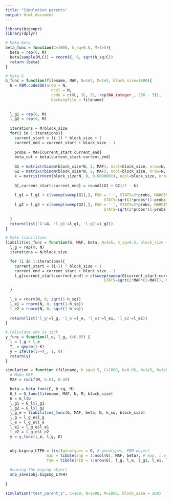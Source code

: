 ```yaml
---
title: "Simulation_parents"
output: html_document
---
```


```r
library(bigsnpr)
library(dplyr)
```


```r
# Make beta
beta_func = function(C=1000, h_sq=0.5, M=1e5){
  beta = rep(0, M)
  beta[sample(M,C)] = rnorm(C, 0, sqrt(h_sq/C))
  return (beta)
}

```


```r
# Make G
G_func = function(filename, MAF, N=1e5, M=1e5, block_size=1000){
  G = FBM.code256(nrow = N,
                    ncol = M,
                    code = c(0L, 1L, 2L, rep(NA_integer_, 256 - 3)),
                    backingfile = filename)
  
  
  l_g1 = rep(0, M)
  l_g2 = rep(0, M)
  
  iterations = M/block_size
  for(i in 1:iterations){
    current_start = (i-1) * block_size + 1
    current_end = current_start + block_size - 1
  
    probs = MAF[current_start:current_end]
    beta_cut = beta[current_start:current_end]
  
    G1 = matrix(rbinom(block_size*N, 2, MAF), ncol=block_size, nrow=N, byrow = T)
    G2 = matrix(rbinom(block_size*N, 2, MAF), ncol=block_size, nrow=N, byrow = T)
    k = matrix(rnorm(block_size*N, 0, 0.0000001), ncol=block_size, nrow=N, byrow = T)
  
    G[,current_start:current_end] = round((G1 + G2)/2 - k)
  
    l_g1 = l_g1 + c(sweep(sweep(G1[,], FUN = '-', STATS=2*probs, MARGIN = 2), FUN='/',
                                           STATS=sqrt(2*probs*(1-probs)), MARGIN = 2)  %*% beta_cut)
    l_g2 = l_g2 + c(sweep(sweep(G2[,], FUN = '-', STATS=2*probs, MARGIN = 2), FUN='/',
                                           STATS=sqrt(2*probs*(1-probs)), MARGIN = 2)  %*% beta_cut)
  
  }
  return(list('G'=G, 'l_g1'=l_g1, 'l_g2'=l_g2))
} 
```

```r
# Make liabilities
liabilities_func = function(G, MAF, beta, N=1e5, h_sq=0.5, block_size = 1000){
  l_g = rep(0, N)
  iterations = N/block_size

  for (i in 1:iterations){
    current_start = (i-1) * block_size + 1
    current_end = current_start + block_size - 1
    l_g[current_start:current_end] = c(sweep(sweep(G[current_start:current_end,], FUN = '-', STATS=2*MAF, MARGIN = 2), FUN='/',
                                           STATS=sqrt(2*MAF*(1-MAF)), MARGIN = 2)  %*% beta)

  }
  
  l_e = rnorm(N, 0, sqrt(1-h_sq))
  l_e1 = rnorm(N, 0, sqrt(1-h_sq))
  l_e2 = rnorm(N, 0, sqrt(1-h_sq))
  
  return(list('l_g'=l_g, 'l_e'=l_e, 'l_e1'=l_e1, 'l_e2'=l_e2))
}
```

```r
# Calculate who is sick
y_func = function(l_e, l_g, K=0.05) {
  l = l_g + l_e
  T_ = qnorm(1-K)
  y = ifelse(l>=T_, 1, 0)
  return(y)
}
```

```r
simulation = function (filename, h_sq=0.5, C=1000, K=0.05, N=1e5, M=1e5, block_size=1000) {
  # Make MAF
  MAF = runif(M, 0.01, 0.49)

  beta = beta_func(C, h_sq, M)
  G_l = G_func(filename, MAF, N, M, block_size)
  G = G_l$G
  l_g1 = G_l$l_g1
  l_g2 = G_l$l_g2
  l_g_e = liabilities_func(G, MAF, beta, N, h_sq, block_size)
  l_g = l_g_e$l_g
  l_e = l_g_e$l_e
  l_e1 = l_g_e$l_e1
  l_e2 = l_g_e$l_e2
  y = y_func(l_e, l_g, K)
  
  
  obj.bigsnp_LTFH = list(genotypes = G, # genotypes, FBM object
                  map = tibble(snp = 1:ncol(G), MAF, beta), # map, i.e. SNP info
                  fam = tibble(FID = 1:nrow(G), l_g, l_e, l_g1, l_e1, l_g2, l_e2)) # fam, i.e. info on individuals

  #saving the bigsnp object
  snp_save(obj.bigsnp_LTFH)
  
}

```

```r
simulation("test_parent_1", C=100, N=1000, M=1000, block_size = 100)
```


